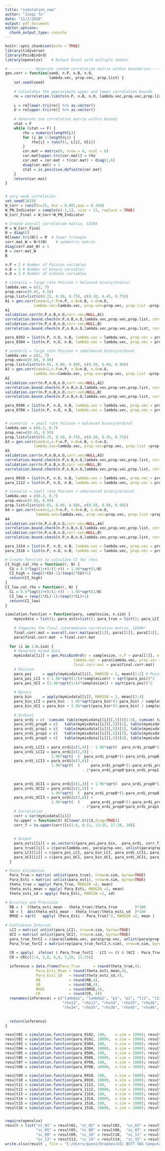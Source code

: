 ---
title: "simulation_new"
author: "Jieqi Tu"
date: "11/2/2020"
output: pdf_document
editor_options: 
  chunk_output_type: console
---

```{r setup, include=FALSE}
knitr::opts_chunk$set(echo = TRUE)
library(tidyverse)
library(PoisBinOrd)
library(openxlsx)    # Output Excel with multiple sheets
```

```{r create very weak correlation matrix SIGMA}
# ----------- Generate random correlation matrix within boundaries--------------# 
gen.corr = function(seed, n.P, n.B, n.O,
                    lambda.vec, prop.vec, prop.list) {
    set.seed(seed)
    
    # Calculates the approximate upper and lower correlation bounds
    re = correlation.limits(n.P, n.B, n.O, lambda.vec,prop.vec,prop.list)
    
    L = re[lower.tri(re)] %>% as.vector()
    U = re[upper.tri(re)] %>% as.vector()
    
    # Generate one correlation matrix within bounds
    stat = F
    while (stat == F) {
        rho = numeric(length(L))
        for (i in 1:length(L)) {
            rho[i] = runif(1, L[i], U[i])
        }
        cor.mat = matrix(0, nrow = 6, ncol = 6)
        cor.mat[upper.tri(cor.mat)] = rho
        cor.mat = cor.mat + t(cor.mat) + diag(1,6)
        diag(cor.mat) = 1
        stat = is.positive.definite(cor.mat)
    }
    return(cor.mat)
}


# very weak correlation
set.seed(1029)
W_Corr = runif(n=15, min = 0.001,max = 0.199)
W_PN_Indicator = sample(c(-1,1), size = 15, replace = TRUE)
W_Corr_Final = W_Corr*W_PN_Indicator

# Create overall correlation matrix, SIGMA
M = W_Corr_Final
N = diag(6)  
N[lower.tri(N)] = M  # lower triangle 
corr.mat_W = N+t(N)    # symmetric matrix
diag(corr.mat_W) = 1   
B = corr.mat_W
B
```

```{r create parameters}
n.P = 2 # Number of Poisson variables
n.B = 2 # Number of binary variables
n.O = 2 # Number of ordinal variables

# scenario = large rate Poisson + balanced binary/ordinal
lambda.vec = c(2, 7)
prop.vec=c(0.45, 0.50)                              
prop.list=list(c(0.25, 0.50, 0.75), c(0.20, 0.45, 0.75))  
A1 = gen.corr(seed=1,n.P=n.P, n.B=n.B, n.O=n.O,
             lambda.vec=lambda.vec, prop.vec=prop.vec, prop.list =prop.list)
A1
validation.corr(n.P,n.B,n.O,corr.vec=NULL,A1)
correlation.bound.check(n.P,n.B,n.O,lambda.vec,prop.vec,prop.list, corr.vec=NULL,A1)
validation.corr(n.P,n.B,n.O,corr.vec=NULL,B)
correlation.bound.check(n.P,n.B,n.O,lambda.vec,prop.vec,prop.list, corr.vec=NULL,B)

para_0102 = list(n.P, n.O, n.B, lambda.vec = lambda.vec, prop.vec = prop.vec, prop.list = prop.list, corr.mat = A1)
para_0304 = list(n.P, n.O, n.B, lambda.vec = lambda.vec, prop.vec = prop.vec, prop.list = prop.list, corr.mat = B)

# scenario = large rate Poisson + imbalanced binary/ordinal
lambda.vec = c(2, 7)
prop.vec=c(0.80, 0.90)                              
prop.list=list(c(0.65, 0.80, 0.90), c(0.50, 0.80, 0.90))  
A2 = gen.corr(seed=1,n.P=n.P, n.B=n.B, n.O=n.O,
             lambda.vec=lambda.vec, prop.vec=prop.vec, prop.list =prop.list)
A2
validation.corr(n.P,n.B,n.O,corr.vec=NULL,A2)
correlation.bound.check(n.P,n.B,n.O,lambda.vec,prop.vec,prop.list, corr.vec=NULL,A2)
validation.corr(n.P,n.B,n.O,corr.vec=NULL,B)
correlation.bound.check(n.P,n.B,n.O,lambda.vec,prop.vec,prop.list, corr.vec=NULL,B)

para_0506 = list(n.P, n.O, n.B, lambda.vec = lambda.vec, prop.vec = prop.vec, prop.list = prop.list, corr.mat = A2)
para_0708 = list(n.P, n.O, n.B, lambda.vec = lambda.vec, prop.vec = prop.vec, prop.list = prop.list, corr.mat = B)


# scenario  = small rate Poisson + balanced binary/ordinal
lambda.vec = c(0.2, 0.7)
prop.vec=c(0.45, 0.50)                                
prop.list=list(c(0.25, 0.50, 0.75), c(0.20, 0.45, 0.75)) 
A3 = gen.corr(seed=1,n.P=n.P, n.B=n.B, n.O=n.O,
             lambda.vec=lambda.vec, prop.vec=prop.vec, prop.list =prop.list)
A3
validation.corr(n.P,n.B,n.O,corr.vec=NULL,A3)
correlation.bound.check(n.P,n.B,n.O,lambda.vec,prop.vec,prop.list, corr.vec=NULL,A3)
validation.corr(n.P,n.B,n.O,corr.vec=NULL,B)
correlation.bound.check(n.P,n.B,n.O,lambda.vec,prop.vec,prop.list, corr.vec=NULL,B)

para_0910 = list(n.P, n.O, n.B, lambda.vec = lambda.vec, prop.vec = prop.vec, prop.list = prop.list, corr.mat = A3)
para_1112 = list(n.P, n.O, n.B, lambda.vec = lambda.vec, prop.vec = prop.vec, prop.list = prop.list, corr.mat = B)

# scenario = small rate Poisson + imbalanced binary/ordinal
lambda.vec = c(0.2, 0.7)
prop.vec=c(0.80, 0.90)                               
prop.list=list(c(0.65, 0.80, 0.90), c(0.50, 0.80, 0.90))
A4 = gen.corr(seed=1,n.P=n.P, n.B=n.B, n.O=n.O,
              lambda.vec=lambda.vec, prop.vec=prop.vec, prop.list =prop.list)
A4
validation.corr(n.P,n.B,n.O,corr.vec=NULL,A4)
correlation.bound.check(n.P,n.B,n.O,lambda.vec,prop.vec,prop.list, corr.vec=NULL,A4)
validation.corr(n.P,n.B,n.O,corr.vec=NULL,B)
correlation.bound.check(n.P,n.B,n.O,lambda.vec,prop.vec,prop.list, corr.vec=NULL,B)

para_1314 = list(n.P, n.O, n.B, lambda.vec = lambda.vec, prop.vec = prop.vec, prop.list = prop.list, corr.mat = A4)
para_1516 = list(n.P, n.O, n.B, lambda.vec = lambda.vec, prop.vec = prop.vec, prop.list = prop.list, corr.mat = B)
```

```{r create function to calculate CI for rho}
# Create function to calculate CI for rhos
CI_high_cal_rho = function(r, N) {
  CU = 0.5*log((1+r)/(1-r)) + 1.96*sqrt(1/N)
  CI_high = (exp(2*CU)-1)/(exp(2*CU)+1)
  return(CI_high)
}
CI_low_cal_rho = function(r, N) {
  CL = 0.5*log((1+r)/(1-r)) - 1.96*sqrt(1/N)
  CI_low = (exp(2*CL)-1)/(exp(2*CL)+1)
  return(CI_low)
}
```

```{r create simulation function}
simulation.function = function(para, samplesize, n.sim) {
    mymixdata = list(); para_esti=list(); para_true = list(); para_LCI = list(); para_UCI = list()
    
    # Computes the final intermediate correlation matrix, SIGMA*
    final.corr.mat = overall.corr.mat(para[[1]], para[[2]], para[[3]], para$lambda.vec,para$prop.vec,para$prop.list, corr.vec=NULL, para$corr.mat)
    para$final.corr.mat  = final.corr.mat
 
  for (i in 1:n.sim) {
    # Generate mixed data
    mymixdata[[i]] = gen.PoisBinOrd(n = samplesize, n.P = para[[1]], n.B = para[[2]], n.O = para[[3]],
                               lambda.vec = para$lambda.vec, prop.vec = para$prop.vec, prop.list = para$prop.list, 
                               final.corr.mat = para$final.corr.mat)
    # Poisson
    para_poi     = apply(mymixdata[[i]], MARGIN = 2, mean)[1:2] # Poisson Mean = Poisson Variance
    para_poi_LCI = (-1.96*sqrt(1/(4*samplesize)) + sqrt(para_poi))^2
    para_poi_UCI = (1.96*sqrt(1/(4*samplesize)) + sqrt(para_poi))^2
    
    # Binary
    para_bin     = apply(mymixdata[[i]], MARGIN = 2, mean)[3:4]
    para_bin_LCI = para_bin - 1.96*sqrt(para_bin*(1-para_bin) / samplesize)
    para_bin_UCI = para_bin + 1.96*sqrt(para_bin*(1-para_bin) / samplesize)
    
    # Ordinal
    para_ordi = c(  cumsum( table(mymixdata[[i]][,5]))[1:3], cumsum( table(mymixdata[[i]][,6]))[1:3]  ) / samplesize # cumu proportion
    para_ordi_prop0 = c(   table(mymixdata[[i]][,5])[1], table(mymixdata[[i]][,6])[1]  ) / samplesize
    para_ordi_prop1 = c(   table(mymixdata[[i]][,5])[2], table(mymixdata[[i]][,6])[2]  ) / samplesize
    para_ordi_prop2 = c(   table(mymixdata[[i]][,5])[3], table(mymixdata[[i]][,6])[3]  ) / samplesize
    para_ordi_prop3 = c(   table(mymixdata[[i]][,5])[4], table(mymixdata[[i]][,6])[4]  ) / samplesize
    
    para_ordi_LCI1 = para_ordi[c(1,4)] - 1.96*sqrt(  para_ordi_prop0*(1-para_ordi_prop0)  /samplesize )
    para_ordi_LCI2 = para_ordi[c(2,5)] - 
                     1.96*sqrt(  (  para_ordi_prop0*(1-para_ordi_prop0) + para_ordi_prop1*(1-para_ordi_prop1) - 2*para_ordi_prop0*para_ordi_prop1  ) /samplesize )
    para_ordi_LCI3 = para_ordi[c(3,6)] - 
                     1.96*sqrt(  (     para_ordi_prop0*(1-para_ordi_prop0) +   para_ordi_prop1*(1-para_ordi_prop1) +   para_ordi_prop2*(1-para_ordi_prop2) 
                                   - 2*para_ordi_prop0*para_ordi_prop1     - 2*para_ordi_prop0*para_ordi_prop2     - 2*para_ordi_prop1*para_ordi_prop2) /samplesize )
    
    
    para_ordi_UCI1 = para_ordi[c(1,4)] + 1.96*sqrt(  para_ordi_prop0*(1-para_ordi_prop0)  /samplesize )
    para_ordi_UCI2 = para_ordi[c(2,5)] + 
                     1.96*sqrt(  (  para_ordi_prop0*(1-para_ordi_prop0) + para_ordi_prop1*(1-para_ordi_prop1) - 2*para_ordi_prop0*para_ordi_prop1  ) /samplesize )
    para_ordi_UCI3 = para_ordi[c(3,6)] + 
                     1.96*sqrt(  (     para_ordi_prop0*(1-para_ordi_prop0) +   para_ordi_prop1*(1-para_ordi_prop1) +   para_ordi_prop2*(1-para_ordi_prop2) 
                                   - 2*para_ordi_prop0*para_ordi_prop1     - 2*para_ordi_prop0*para_ordi_prop2     - 2*para_ordi_prop1*para_ordi_prop2) /samplesize )
    # Correlation
    corr = cor(mymixdata[[i]])
    to.upper = function(X) X[lower.tri(X,diag=TRUE)]
    corr_f = to.upper(corr)[c(2:6, 8:11, 13:15, 17:18, 20)]
    
    
    # Output
    para_esti[[i]] = as.vector(c(para_poi,para_bin,  para_ordi, corr_f))
    para_true[[i]] = c(para$lambda.vec, para$prop.vec, unlist(para$prop.list),  to.upper(para$corr.mat)[c(2:6, 8:11, 13:15, 17:18, 20)])
    para_LCI[[i]] = c(para_poi_LCI, para_bin_LCI, para_ordi_LCI1, para_ordi_LCI2, para_ordi_LCI3,  CI_low_cal_rho(corr_f , samplesize) )
    para_UCI[[i]] = c(para_poi_UCI, para_bin_UCI, para_ordi_UCI1, para_ordi_UCI2, para_ordi_UCI3, CI_high_cal_rho(corr_f , samplesize) )
  }

# Point Estimation
  Para_True = matrix( unlist(para_true), nrow=n.sim, byrow=TRUE)
  Para_Esti = matrix( unlist(para_esti), nrow=n.sim, byrow=TRUE)
  theta_true = apply( Para_True, MARGIN =2, mean)
  theta_esti_mean = apply( Para_Esti, MARGIN =2, mean)
  theta_esti_sd = apply( Para_Esti, MARGIN =2, sd)

# Accuracy and Precision 
  RB = (  (theta_esti_mean - theta_true)/theta_true        )*100
  SB = (  abs(theta_esti_mean - theta_true)/theta_esti_sd  )*100
  RMSE = sqrt(   apply( (Para_Esti - Para_True)^2, MARGIN =2, mean )   )
  
# Confidence Interval 
  LCI = matrix( unlist(para_LCI), nrow=n.sim, byrow=TRUE)
  UCI = matrix( unlist(para_UCI), nrow=n.sim, byrow=TRUE)
  para_true_forCI = c(para$lambda.vec, para$prop.vec, unlist(para$prop.list)[c(1,4,2,5,3,6)], to.upper(para$corr.mat)[c(2:6, 8:11, 13:15, 17:18, 20)])
  Para_True_forCI = matrix(rep(para_true_forCI,n.sim), nrow=n.sim, byrow=TRUE)
  
  CR = apply(  ifelse( ( Para_True_forCI - LCI >= 0) & (UCI - Para_True_forCI >= 0),1,0 )   ,  MARGIN =2, sum)  / n.sim
  CR = CR[c(1:4, 5,8, 6,9, 7,10, 11:25)]

  inference = data.frame(Para_True      = round(theta_true,4),
              Para_Esti_Mean = round(theta_esti_mean,4), 
              Para_Esti_SD   = round(theta_esti_sd,4),
              RB             = round(RB,4),            
              SB             = round(SB,4), 
              RMSE           = round(RMSE,4),
              CR             = round(CR, 4))
  rownames(inference) = c("lambda1", "lambda2", "p1", "p2", "t11", "t21", "t31", "t12", "t22", "t32",
                          "rho12", "rho13", "rho14", "rho15", "rho16", "rho23", "rho24", "rho25", "rho26",
                          "rho34", "rho35", "rho36", "rho45", "rho46", "rho56")
  
  
  return(inference)
}

```

```{r check the results}

result01 = simulation.function(para_0102, 100,    n.sim = 1000); result01
result02 = simulation.function(para_0102, 10000,  n.sim = 1000); result02
result03 = simulation.function(para_0304, 100,    n.sim = 1000); result03
result04 = simulation.function(para_0304, 10000,  n.sim = 1000); result04
result05 = simulation.function(para_0506, 100,    n.sim = 1000); result05
result06 = simulation.function(para_0506, 10000,  n.sim = 1000); result06
result07 = simulation.function(para_0708, 100,    n.sim = 1000); result07
result08 = simulation.function(para_0708, 10000,  n.sim = 1000); result08

result09 = simulation.function(para_0910, 100,    n.sim = 1000); result09
result10 = simulation.function(para_0910, 10000,  n.sim = 1000); result10
result11 = simulation.function(para_1112, 100,    n.sim = 1000); result11
result12 = simulation.function(para_1112, 10000,  n.sim = 1000); result12
result13 = simulation.function(para_1314, 100,    n.sim = 1000); result13
result14 = simulation.function(para_1314, 10000,  n.sim = 1000); result14
result15 = simulation.function(para_1516, 100,    n.sim = 1000); result15
result16 = simulation.function(para_1516, 10000,  n.sim = 1000); result16


require(openxlsx)
result = list("sc_01" = result01, "sc_02" = result02,  "sc_03" = result03, "sc_04" = result04, 
              "sc_05" = result05, "sc_06" = result06,  "sc_07" = result07, "sc_08" = result08,
              "sc_09" = result09, "sc_10" = result10,  "sc_11" = result11, "sc_12" = result12, 
              "sc_13" = result13, "sc_14" = result14,  "sc_15" = result15, "sc_16" = result16)
write.xlsx(result , file = "C:/Users/pyen2/Dropbox/UIC BSTT 565 Computational Statistics/5.EXAM/Midterm/Q4_PoisBinOrd_Pei-Shan_Jieqi/Result_20201104_PSY.xlsx")


```

